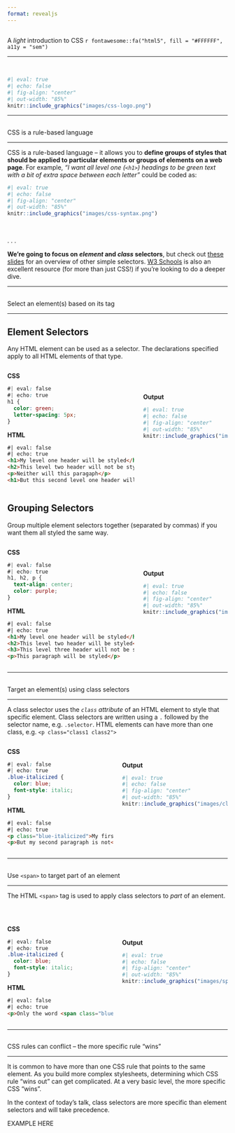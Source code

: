 ```yaml
---
format: revealjs
---
```


##  {#light-intro-css data-menu-title="Light intro to CSS"}

[A *light* introduction to CSS `r fontawesome::fa("html5", fill = "#FFFFFF", a11y = "sem")`]{.slide-title}

<hr>

<br>

```r
#| eval: true 
#| echo: false
#| fig-align: "center"
#| out-width: "85%" 
knitr::include_graphics("images/css-logo.png")
```

---

##  {#css-rules data-menu-title="CSS rules"}

[CSS is a rule-based language]{.slide-title}

<hr>

::: {.body-text}
CSS is a rule-based language -- it allows you to **define groups of styles that should be applied to particular elements or groups of elements on a web page**. For example, *"I want all level one (`<h1>`) headings to be green text with a bit of extra space between each letter"* could be coded as:
:::

<!-- :::: {.columns} -->

<!-- ::: {.column width="50%"} -->

```r
#| eval: true 
#| echo: false
#| fig-align: "center"
#| out-width: "85%" 
knitr::include_graphics("images/css-syntax.png")
```

<!-- ::: -->

<!-- ::: {.column width="50%"} -->

<!-- ::: {.body-text} -->

<!-- {{< fa angle-right >}} **Selectors** select the HTML element(s) you want to style *(e.g. level one headings, `<h1>`)* -->

<!-- {{< fa angle-right >}} **Declarations** sit inside curly brackets, `{}`, and are made up of **property** and **value** pairs. Each pair specifies the property of the HTML element(s) you're selecting *(e.g. the color property of the element `<h1>`)*, and a value you'd like to assign to that property *(e.g. green)*= -->

<!-- {{< fa angle-right >}} A property and its corresponding value are separated by a colon, `:`. Declarations end with a semicolon, `;` -->

<!-- ::: -->
<!-- ::: -->

<!-- :::: -->
<br>

. . . 

::: {.body-text}
**We're going to focus on *element* and *class* selectors**, but check out [these slides](https://ucsb-meds.github.io/customizing-quarto-websites/#/selector-types) for an overview of other simple selectors. [W3 Schools](https://www.w3schools.com/css/css_selectors.asp) is also an excellent resource (for more than just CSS!) if you're looking to do a deeper dive.
:::

---

##  {#select-tags data-menu-title="Element & Grouping Selectors"}

[Select an element(s) based on its tag]{.slide-title}

<hr>

::: {.panel-tabset}

## Element Selectors

::: {.body-text}
Any HTML element can be used as a selector. The declarations specified apply to all HTML elements of that type.
:::

:::: {.columns}

::: {.column width="60%"}

**CSS**

```css
#| eval: false
#| echo: true
h1 {
  color: green;
  letter-spacing: 5px;
}
```

**HTML**

```html
#| eval: false
#| echo: true
<h1>My level one header will be styled</h1>
<h2>This level two header will not be styled</h2>
<p>Neither will this paragaph</p>
<h1>But this second level one header will be</h1>
```

:::

::: {.column width="40%"}

<br>
<br>

::: {.center-text}
**Output**
:::

```r
#| eval: true 
#| echo: false
#| fig-align: "center"
#| out-width: "85%" 
knitr::include_graphics("images/element-selector.png")
```

:::

::::

## Grouping Selectors

::: {.body-text}
Group multiple element selectors together (separated by commas) if you want them all styled the same way.
:::

:::: {.columns}

::: {.column width="60%"}

**CSS**

```css
#| eval: false
#| echo: true
h1, h2, p {
  text-align: center;
  color: purple;
}
```

**HTML**

```html
#| eval: false
#| echo: true
<h1>My level one header will be styled</h1>
<h2>This level two header will be styled</h2>
<h3>This level three header will not be styled</h3>
<p>This paragraph will be styled</p>
```

:::

::: {.column width="40%"}

<br>
<br>

::: {.center-text}
**Output**
:::

```r
#| eval: true 
#| echo: false
#| fig-align: "center"
#| out-width: "85%" 
knitr::include_graphics("images/grouping-selector.png")
```

:::

::::

:::

---

##  {#class-selectors data-menu-title="Class Selectors"}

[Target an element(s) using class selectors]{.slide-title-smaller}

<hr>

::: {.body-text}
A class selector uses the *`class` attribute* of an HTML element to style that specific element. Class selectors are written using a `.` followed by the selector name, e.g. `.selector`. HTML elements can have more than one class, e.g. `<p class="class1 class2">`
:::

:::: {.columns}

::: {.column width="50%"}

**CSS**

```css
#| eval: false
#| echo: true
.blue-italicized {
  color: blue;
  font-style: italic;
}
```

**HTML**

```html
#| eval: false
#| echo: true
<p class="blue-italicized">My first paragraph is styled</p>
<p>But my second paragraph is not</p>
```

:::

::: {.column width="50%"}

<br>

::: {.center-text}
**Output**
:::


```r
#| eval: true 
#| echo: false
#| fig-align: "center"
#| out-width: "85%" 
knitr::include_graphics("images/class-selector.png")
```

:::

::::

---

##  {#spans data-menu-title="Spans"}

[Use `<span>` to target part of an element]{.slide-title-smaller}

<hr>

::: {.body-text}
The HTML `<span>` tag is used to apply class selectors to *part* of an element.
:::

<br>

:::: {.columns}

::: {.column width="50%"}

**CSS**

```css
#| eval: false
#| echo: true
.blue-italicized {
  color: blue;
  font-style: italic;
}
```

**HTML**

```html
#| eval: false
#| echo: true
<p>Only the word <span class="blue-italicized">blue</span> is styled.</p>
```

:::

::: {.column width="50%"}

<br>

::: {.center-text}
**Output**
:::


```r
#| eval: true 
#| echo: false
#| fig-align: "center"
#| out-width: "85%" 
knitr::include_graphics("images/span.png")
```

:::

::::

---

##  {#conflicting-rules data-menu-title="Conflicting Rules"}

[CSS rules can conflict -- the more specific rule "wins"]{.slide-title}

<hr>

It is common to have more than one CSS rule that points to the same element. As you build more complex stylesheets, determining which CSS rule "wins out" can get complicated. At a very basic level, the more specific CSS "wins". 

In the context of today's talk, class selectors are more specific than element selectors and will take precedence. 

EXAMPLE HERE
